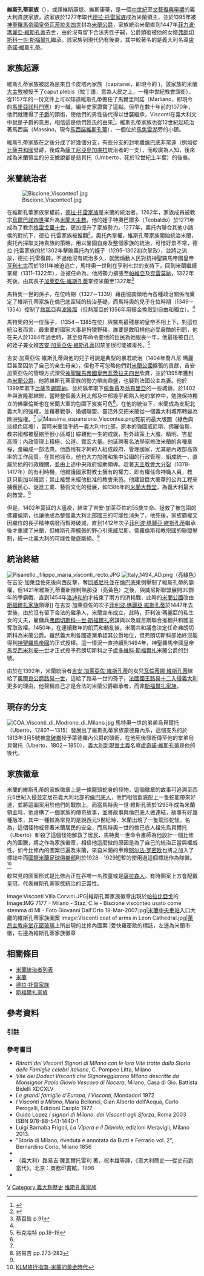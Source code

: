 {{Royal house|
|surname = 維斯孔蒂家族
|estate = 
|coat of arms = [[File:Coat_of_arms_of_the_House_of_Visconti_(1395).svg|180px]]
|country = [[義大利|義大利]][[米蘭|米蘭]]
| parent house = [[德拉·托雷家族|德拉·托雷家族]]
|titles = [[米蘭公爵|米蘭公爵]]
|founding year = 1277年
|founder =  {{Tsl|en|Ottone Visconti|奧托內·維斯孔蒂}}
|dissolution = 1447年 <br>缺乏合法繼承人，頭銜被斯福爾扎家族繼承
|final ruler = [[菲利波·瑪麗亞·維斯孔蒂|菲利波·瑪麗亞·維斯孔蒂]]
|nationality = [[義大利|義大利]]
|ethnicity 	= [[義大利人|義大利人]]
|cadet branches = 
*蒙德羅內的維斯孔蒂家族
*維斯孔蒂-維諾斯塔
*維斯孔蒂-[[博羅梅奧家族|博羅梅奧]]
*維斯孔蒂-布里尼亞諾
*維斯孔蒂-荷米斯
*維斯孔蒂-[[斯福爾扎家族|斯福爾扎]]
*{{Tsl|en|Visconti di Pisa|比薩的維斯孔蒂家族}}
*加盧拉的維斯孔蒂家族
*維斯孔蒂-[[薩伏依家族|薩伏依]]
*維斯孔蒂-[[奧爾良王朝|奧爾良]]
*奧爾納瓦索的維斯孔蒂家族
*維斯孔蒂-[[瓦盧瓦王朝|瓦盧瓦]]
}}
{{意大利歷史}}

'''維斯孔蒂家族'''（{{lang-it|'''Visconti'''}}），或譯維斯康堤、維斯康蒂，是一個[[中世紀|中世紀]]至[[文藝復興|文藝復興早期]]的義大利貴族家族，該家族於1277年取代[[德拉·托雷家族|德拉·托雷家族]]成為米蘭領主，並於1395年被[[神聖羅馬帝國皇帝|神聖羅馬帝國皇帝]][[瓦茨拉夫四世|瓦茨拉夫四世]]封為[[米蘭公爵|米蘭公爵]]，家族統治米蘭直到1447年[[菲力波·瑪麗亞·維斯孔蒂|菲力波·瑪麗亞·維斯孔蒂]]去世，由於沒有留下合法男性子嗣，公爵頭銜被他的女婿[[弗朗切斯科一世·斯福爾扎|弗朗切斯科一世·斯福爾扎]]繼承。該家族到現代仍有後裔，其中較著名的是義大利名導[[盧奇諾·維斯孔蒂|盧奇諾·維斯孔蒂]]。

==家族起源==
維斯孔蒂家族被認為是來自卡皮塔內家族（capitanei，即現今的{{Tsl|en|Cattaneo|卡塔內奧家族}} )，該家族的米蘭[[大主教|大主教]]{{Tsl|en|Landulf of Carcano|卡爾卡諾的蘭道爾弗}}被授予了caput plebis（拉丁語，意為人民之上，一種中世紀教會頭銜），從1157年的一份文件上可以知道維斯孔蒂擔任了馬爾里阿諾（Marliano，即現今的[[馬里亞諾科門塞|馬里亞諾科門塞]]）的{{Tsl|en|Capitano del Popolo|市民官}}一職，編年史家{{Tsl|en|Galvano Fiamma|加奧瓦諾·菲亞馬}}證實了這點。但早在數十年前的1070年，他們就獲得了[[子爵|子爵]]的頭銜，使他們的男性後代得以世襲繼承，Visconti在義大利文中就是子爵的意思，相信這是他們姓氏的由來<ref>{{Cite web|first=Gerolamo |last=Biscaro |title = I maggiori dei Visconti, signori di Milano | year = 1911 | editor = Tip. editrice L.F. Cogliati}}</ref>。維斯孔蒂家族也從12世紀起統治著馬西諾（Massino，現今[[馬西諾維斯孔蒂|馬西諾維斯孔蒂]]），一個位於[[馬焦雷湖|馬焦雷湖]]旁的小鎮。

維斯孔蒂家族在之後分成了好幾個分支，有些分支的封地離[[倫巴底|倫巴底]]非常遠（例如從[[比薩共和國|比薩共和國]]發跡，後成為[[薩丁尼亞島|薩丁尼亞島]][[加盧拉|加盧拉]]統治者的一支），而較廣為人知，後來成為米蘭領主的分支據說都是翁貝托（Umberto，死於12世紀上半葉）的後裔。

==米蘭統治者==
[[File:Biscione_Visconteo1.jpg|thumb]]

在維斯孔蒂家族掌權前，[[德拉·托雷家族|德拉·托雷家族]]是米蘭的統治者，1262年，家族成員{{Tsl|en|Ottone Visconti|奧托內·維斯孔蒂}}被教宗[[烏爾巴諾四世|烏爾巴諾四世]]擢升為[[米蘭大主教|米蘭大主教]]，他的姪子特奧巴爾多（Teobaldo）於1271年成為了教宗[[格雷戈里十世|格雷戈里十世]]，更加提升了家族勢力。1277年，奧托內聯合其他小諸侯的對抗下，德拉·托雷家族被推翻<ref name="Storiadimilano">{{cite journal |url=http://www.storiadimilano.it/Personaggi/Visconti/visconti.html |title=Storia di Milano ::: I Visconti: |first1=Maria Grazia |last1=Tolfo |first2=Paolo |last2=Colussi |date=February 7, 2006 |work=Storia di Milano |publisher=Storiadimilano |location=Milano |language=it |trans_title=History of Milan::: The Visconti |accessdate=September 16, 2010 }}{{dead link|date=2018年4月 |bot=InternetArchiveBot |fix-attempted=yes }}</ref>，奧托內掌權，維斯孔蒂家族開始統治米蘭，奧托內採取支持貴族的策略，用以鞏固自身及整個家族的統治，可惜好景不常，德拉·托雷家族的{{Tsl|en|Guido della Torre|圭多·德拉·托雷}}於1302年擊敗奧托內的姪子{{Tsl|en|Matteo I Visconti|馬特奧一世·維斯孔蒂}}（1295-1302初次掌政），並將之流放，德拉·托雷復辟，不過他沒有統治多久，就因煽動人民對抗神聖羅馬帝國皇帝[[亨利七世_(神聖羅馬帝國)|亨利七世]]而於1311年被迫逃亡，馬特奧一世則在亨利七世的支持下，回到米蘭繼續掌權（1311-1322年），並被任命為{{Tsl|en|Imperial vicar|帝國代理人}}，他將勢力擴張至[[帕維亞|帕維亞]]及[[克雷莫納|克雷莫納]]，1322年死後，由其長子[[加萊亞佐·維斯孔蒂|加萊亞佐·維斯孔蒂]]掌控米蘭至1327年<ref name="蔡百銓"> 蔡百銓 p.91</ref>

馬特奧一世的孫子，{{Tsl|en|Azzone Visconti|阿佐內·維斯孔蒂}}在位時期（1327－1339）藉由協調領地內各種政治關係而奠定了維斯孔蒂家族在倫巴底區域的統治基礎，而馬特奧的兒子{{Tsl|en|Giovanni Visconti (archbishop of Milan)|喬凡尼·維斯孔蒂 (米蘭大主教)}}在位時期（1349－1354）控制了[[熱那亞|熱那亞]]與[[波隆那|波隆那]]（但熱那亞於1356年用贖金換取到自由和獨立）。<ref name="蔡百銓" /> 

馬特奧的另一位孫子，{{Tsl|en|Bernabò Visconti|貝爾納波·維斯孔蒂}}（1354－1385在位）與羅馬最殘暴的皇帝不相上下，對這位統治者而言，最重要的國家大事是狩獵野豬，誰要是敢阻撓他必受嚴酷的刑罰，他在夫人於1384年過世時，甚至發布命令要他的臣民為她服喪一年，他最後被自己的姪子兼女婿[[吉安·加萊亞佐·維斯孔蒂|吉安·加萊亞佐·維斯孔蒂]]囚禁並很可能被毒死。<ref name="布克哈特"> 布克哈特 pp.18-19</ref>

吉安·加萊亞佐·維斯孔蒂與他的兒子{{Tsl|en|Giovanni Maria Visconti|喬凡尼·瑪麗亞·維斯孔蒂}}可說是典型的暴君統治（1404年喬凡尼·瑪麗亞甚至囚杀了自己的亲生母亲），但也不可忽略他們對[[米蘭公國|米蘭公國]]擴張的貢獻，吉安·加萊亞佐的管理方式深受[[神聖羅馬帝國皇帝|神聖羅馬帝國皇帝]][[瓦茨拉夫四世|瓦茨拉夫四世]]欣賞，並於1395年獲封為[[米蘭公爵|米蘭公爵]]，他將維斯孔蒂家族的勢力帶向鼎盛，也娶到法國公主為妻。他於1399年取下[[比薩|比薩]]及[[錫耶納|錫耶納]]，並於隔年取下[[佩魯賈|佩魯賈]]及[[翁布里亞|翁布里亞]]的一些城鎮，於1402年與波隆那結盟，當時整個義大利北部及中部幾乎都陷入他的掌控中，勉強保持獨立的佛羅倫斯也在米蘭大軍的包圍下岌岌可危<ref name="布克哈特" />，在他的統治下，米蘭成為支配北義大利的強權，並藉著戰爭、婚姻聯盟、靈活外交把米蘭從一個義大利城邦轉變為歐洲強權。<ref name="蔡百銓" />
[[File:Massima_espansione_Viscontea.png|thumb]]死前的最大版圖（綠色與淡綠色區塊），當時米蘭幾乎統一義大利中北部，原本的強國威尼斯、佛羅倫斯、教宗國都被壓縮至很小區域]]
綜觀他一生的成就，對外政策上大膽、精明、吉星高照；內政管理上積極、公道、寬宏大量。他延聘著名法學家修改米蘭的各種章程，彙編成一部法典。他啟用有才幹的人組成政府、管理國家，尤其是內政部高效率的工作品質。在其他城市，他也大力加強和集中公國的行政管理，組成統一、直屬於他的行政機關，並由上述中央政府協助領導。趁著[[天主教會大分裂|天主教會大分裂]]（1378-1417年）的有利時機，他維護國家對教士擁有的權力，即有權任命神職人員，教廷只能加以確認；禁止接受未經他批准的教會采邑。他建設巨大豪華的公共工程來擄獲民心、促進工業、藝術文化的發展，如1386年的[[米蘭大教堂|米蘭大教堂]]，為義大利最大的教堂。<ref name="路易吉"> 路易吉 pp.273-283</ref>

但是，1402年蔓延的大瘟疫，結束了吉安·加萊亞佐的55歲生命、拯救了被包圍的佛羅倫斯，也讓他成為整個義大利北部國王的可能性消失了。他死後，家族霸權又因繼位的長子{{Tsl|en|Gian Maria Visconti|吉安·瑪麗亞·維斯孔蒂}}精神病發而暫時破滅，直到1412年次子[[菲利波·瑪麗亞·維斯孔蒂|菲利波·瑪麗亞·維斯孔蒂]]繼承後才重建了米蘭，但維斯孔蒂擴張的野心引來威尼斯、佛羅倫斯和教宗國的聯盟壓制，統一北義大利的可能性徹底斷絕。<ref name="路易吉" />

==統治終結==
[[File:Pisanello,_filippo_maria_visconti_recto.JPG|thumb]]
[[File:Italy_1494_AD.png|right]]（亮綠色）在吉安·加萊亞佐死後向西反擊，奪回[[威尼托|威尼托]]並在[[倫巴底|倫巴底]]東側壓制了維斯孔蒂的霸權，但1421年維斯孔蒂重新控制熱那亞（亮黃色）之後，與威尼斯聯盟展開30餘年的爭霸戰，直到1454年[[洛迪和約|洛迪和約]]才結束了兩方的消耗戰，此時的[[米蘭公國|米蘭公國]]改由[[斯福爾扎家族|斯福爾扎家族]]領導]]
在吉安·加萊亞佐的次子[[菲利波·瑪麗亞·維斯孔蒂|菲利波·瑪麗亞·維斯孔蒂]]於1447年去世後，由於沒有留下合法的繼承人，米蘭宣布成立{{Tsl|en|Golden Ambrosian Republic|安布羅西亞共和國}}，此時，菲利波·瑪麗亞的私生女{{Tsl|en|Bianca Maria Visconti|比安卡·瑪麗亞·維斯孔蒂}}的丈夫，雇傭兵[[弗朗切斯科一世·斯福爾扎|弗朗切斯科一世·斯福爾扎]]密謀與{{Tsl|en|List of rulers of Montferrat|蒙菲拉托侯爵}}{{Tsl|en|William VIII, Marquess of Montferrat|古列爾莫八世·帕雷歐羅哥}}以及威尼斯聯合推翻共和國並奪取政權。1450年，在連續數年的飢荒和動亂後，米蘭共和議會決定任命弗朗切斯科為米蘭公爵。雖然義大利各國逐漸承認其公爵地位，但弗朗切斯科卻始終沒能得到[[神聖羅馬帝國|神聖羅馬帝國]]的正式授權。這一情況一直持續到1494年，神聖羅馬帝國皇帝[[馬克西米利安一世_(神聖羅馬帝國)|馬克西米利安一世]]才正式授予弗朗切斯科之子[[盧多維科·斯福爾扎|盧多維科·斯福爾扎]]米蘭公爵的封號。

由於在1392年，米蘭統治者[[吉安·加萊亞佐·維斯孔蒂|吉安·加萊亞佐·維斯孔蒂]]的女兒[[瓦倫蒂娜·維斯孔蒂|瓦倫蒂娜·維斯孔蒂]]嫁給了[[路易一世_(奧爾良公爵)|奧爾良公爵路易一世]]，這給了路易一世的孫子，[[法國國王|法國國王]][[路易十二|路易十二]][[義大利戰爭|入侵義大利]]更多的理由，他聲稱自己才是合法的米蘭公爵繼承者，而非[[斯福爾扎家族|斯福爾扎家族]]。

==現存的分支==
[[File:COA_Visconti_di_Modrone_di_Milano.jpg|thumb]]
馬特奧一世的弟弟烏貝爾托（Uberto，1280?－1315）發展出了維斯孔蒂家族蒙德羅內系，這個支系的{{Tsl|it|Carlo Visconti di Modrone (1770-1836)|卡羅·維斯孔蒂·迪·蒙德羅內}}於1813年3月5號被[[拿破崙|拿破崙]]授予蒙德羅內公爵的頭銜，在他死後頭銜傳至他的堂弟烏貝爾托（Uberto，1802－1850），[[義大利新現實主義|義大利新現實主義]]名導[[盧奇諾·維斯孔蒂|盧奇諾·維斯孔蒂]]是他的後代。

==家族徽章==
米蘭的維斯孔蒂的家族徽章上是一條龍頭蛇身的怪物，這個徽章的故事可追溯至西元6世紀入侵並定居在義大利北部的[[倫巴底人|倫巴底人]]，他們相信藍底配上一隻蛇能帶來好運，並將這圖案用於他們的戰旗上。而當馬特奧一世·維斯孔蒂於1295年成為米蘭領主時，他虛構了一個家族的傳奇故事，並將故事與倫巴底人做連結，故事有好幾種版本，其中一種較為常見的是說西元5世紀時，米蘭出現了一隻龍形蛇怪，名為{{Tsl|en|Biscione|比修內}}，這個怪物威脅著米蘭居民的安全，而馬特奧一世的倫巴底人祖先烏貝爾托（Uberto）斬殺了這個怪物解救了居民，馬特奧一世命令畫師為他設計一個比修內的圖騰，將之作為家族徽章，相信他這麼做的原因是為了自己的統治正當與權威性。如今比修內的圖案已遍及米蘭，來自米蘭的車廠[[阿尔法·罗密欧|阿尔法·罗密欧]]也將之加入了標誌中而[[國際米蘭足球俱樂部|國際米蘭足球俱樂部]]則於1928－1929短暫的使用過這個標誌作為隊徽。<ref>[http://www.klm.com/destinations/tw/tw/article/the-golden-ages-of-milan KLM旅行指南-米蘭的黃金時代]</ref>

較常見的圖案形式是比修內正在吞噬一名孩童或是[[薩拉森人|薩拉森人]]，有時圖案上方會配戴皇冠，代表維斯孔蒂家族統治的正當性。

<gallery>
Image:Visconti Villa Corvini.JPG|維斯孔蒂家族徽章出現於[[帕拉比亞戈|帕拉比亞戈]]的{{Tsl|it|Villa Maggi-Corvini|馬吉-科爾維尼別墅}}
Image:IMG 7177 - Milano - Staz. C.le - Biscione visconteo usato come stemma di MI - Foto Giovanni Dall'Orto 18-Mar-2007.jpg|[[米蘭中央車站|米蘭中央車站]]入口大廳的維斯孔蒂家族圖案
Image:Visconti coat of arms in Leon Cathedral.jpg|[[萊昂主教座堂|萊昂主教座堂]][[花窗玻璃|花窗玻璃]]上所出現的比修內圖案
|愛快羅密歐的標誌，左邊為米蘭市徽，右邊為維斯孔蒂家族徽章
</gallery>

==相關條目==
* [[米蘭統治者列表|米蘭統治者列表]]
* [[米蘭|米蘭]]
* [[德拉·托雷家族|德拉·托雷家族]]
* [[斯福爾扎家族|斯福爾扎家族]]

==參考資料==
===引註===
{{reflist}}
===參考書目===
* ''Ritratti dei Visconti Signori di Milano con le loro Vite tratte dalla Storia delle Famiglie celebri Italiane'', C. Pompeo Litta, Milano
* ''Vite dei Dodeci Visconti che Signoreggiarono Milano descritte da Monsignor Paolo Giovio Vescovo di Nocera'', Milano, Casa di Gio. Battista Bidelli XDCXLV
* ''Le grandi famiglie d'Europa, I Visconti'', Mondadori 1972
* ''I Visconti a Milano'', Maria Bellonci, Gian Alberto dell'Acqua, Carlo Perogalli, Edizioni Cariplo 1977
* Guido Lopez ''I signori di Milano: dai Visconti agli Sforza'', Roma 2003 ISBN 978-88-541-1440-1
* Luigi Barnaba Frigoli, ''La Vipera e il Diavolo'', edizioni Meravigli, Milano 2013.
* "Storia di Milano, riveduta e annotata da Butti e Ferrario vol. 2", Bernardino Corio, Milano 1856
* {{cite book |author=蔡百銓|title=義大利史|year=2002 |publisher=[[五南圖書|五南圖書]] |location=台北市 |isbn= 957-11-3117-2}}
* （義大利）路易吉·薩瓦爾托雷利 著，祝本雄等譯，《意大利簡史──從史前到當代》。北京：商務印書館，1998
* {{Cite book|first=雅各|last=布各哈特|authorlink=雅各·布克哈特|others=花亦芬譯注|year=2007|origyear=1860|title=Die Kultur der Renaissance in Italien: ein Versuch|trans_title=義大利文藝復興時代的文化|publisher=[[聯經出版|聯經出版]]|location=台北市|isbn= 957083093X}}

{{歐洲各國王室|西歐}}
{{Authority control}}

[[Category:義大利貴族|V]]
[[Category:義大利歷史|Category:義大利歷史]]
[[Category:维斯孔蒂家族|]]